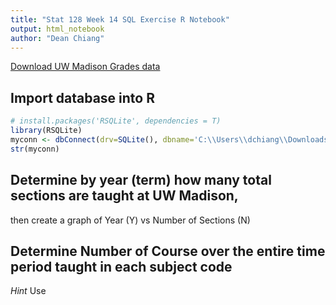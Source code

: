 ```yaml
---
title: "Stat 128 Week 14 SQL Exercise R Notebook"
output: html_notebook
author: "Dean Chiang"
---
```


[Download UW Madison Grades data]()

## Import database into R

```r
# install.packages('RSQLite', dependencies = T)
library(RSQLite)
myconn <- dbConnect(drv=SQLite(), dbname='C:\\Users\\dchiang\\Downloads\\uwm\\database.sqlite3')
str(myconn)
```

## Determine by year (term) how many total sections are taught at UW Madison,
then create a graph of Year (Y) vs Number of Sections (N)


## Determine Number of Course over the entire time period taught in each subject code 
*Hint* Use 